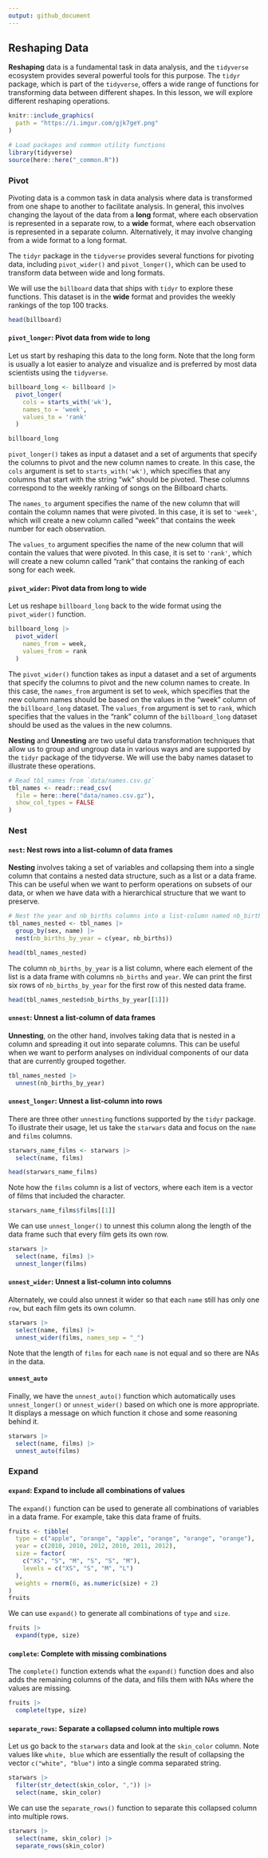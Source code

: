 ```yaml
---
output: github_document
---
```

## Reshaping Data

__Reshaping__ data is a fundamental task in data analysis, and the `tidyverse` ecosystem provides several powerful tools for this purpose. The `tidyr` package, which is part of the `tidyverse`, offers a wide range of functions for transforming data between different shapes. In this lesson, we will explore different reshaping operations.

```r
knitr::include_graphics(
  path = "https://i.imgur.com/gjk7geY.png"
)
```



```r
# Load packages and common utility functions
library(tidyverse)
source(here::here("_common.R"))
```

### Pivot

Pivoting data is a common task in data analysis where data is transformed from one shape to another to facilitate analysis. In general, this involves changing the layout of the data from a __long__ format, where each observation is represented in a separate row, to a __wide__ format, where each observation is represented in a separate column. Alternatively, it may involve changing from a wide format to a long format. 

The `tidyr` package in the `tidyverse` provides several functions for pivoting data, including `pivot_wider()` and `pivot_longer()`, which can be used to transform data between wide and long formats.

We will use the `billboard` data that ships with `tidyr` to explore these functions. This dataset is in the __wide__ format and provides the weekly rankings of the top 100 tracks.

```r
head(billboard)
```

#### `pivot_longer`: Pivot data from wide to long

Let us start by reshaping this data to the long form. Note that the long form is usually a lot easier to analyze and visualize and is preferred by most data scientists using the `tidyverse`.

```r
billboard_long <- billboard |> 
  pivot_longer(
    cols = starts_with('wk'),
    names_to = 'week',
    values_to = 'rank'
  )

billboard_long
```

`pivot_longer()` takes as input a dataset and a set of arguments that specify the columns to pivot and the new column names to create. In this case, the `cols` argument is set to `starts_with('wk')`, which specifies that any columns that start with the string "wk" should be pivoted. These columns correspond to the weekly ranking of songs on the Billboard charts.

The `names_to` argument specifies the name of the new column that will contain the column names that were pivoted. In this case, it is set to `'week'`, which will create a new column called "week" that contains the week number for each observation.

The `values_to` argument specifies the name of the new column that will contain the values that were pivoted. In this case, it is set to `'rank'`, which will create a new column called "rank" that contains the ranking of each song for each week.


#### `pivot_wider`: Pivot data from long to wide

Let us reshape `billboard_long` back to the wide format using the `pivot_wider()` function.

```r
billboard_long |> 
  pivot_wider(
    names_from = week,
    values_from = rank
  )
```

The `pivot_wider()` function takes as input a dataset and a set of arguments that specify the columns to pivot and the new column names to create. In this case, the `names_from` argument is set to `week`, which specifies that the new column names should be based on the values in the "week" column of the `billboard_long` dataset. The `values_from` argument is set to `rank`, which specifies that the values in the "rank" column of the `billboard_long` dataset should be used as the values in the new columns.


__Nesting__ and __Unnesting__ are two useful data transformation techniques that allow us to group and ungroup data in various ways and are supported by the `tidyr` package of the tidyverse. We will use the baby names dataset to illustrate these operations.

```r
# Read tbl_names from `data/names.csv.gz`
tbl_names <- readr::read_csv(
  file = here::here("data/names.csv.gz"),
  show_col_types = FALSE
)
```

### Nest

#### `nest`: Nest rows into a list-column of data frames

 __Nesting__ involves taking a set of variables and collapsing them into a single column that contains a nested data structure, such as a list or a data frame. This can be useful when we want to perform operations on subsets of our data, or when we have data with a hierarchical structure that we want to preserve.

```r
# Nest the year and nb_births columns into a list-column named nb_births_by_year
tbl_names_nested <- tbl_names |> 
  group_by(sex, name) |> 
  nest(nb_births_by_year = c(year, nb_births))

head(tbl_names_nested)
```

The column `nb_births_by_year` is a list column, where each element of the list is a data frame with columns `nb_births` and `year`. We can print the first six rows of `nb_births_by_year` for the first row of this nested data frame.

```r
head(tbl_names_nested$nb_births_by_year[[1]])
```

#### `unnest`: Unnest a list-column of data frames

__Unnesting__, on the other hand, involves taking data that is nested in a column and spreading it out into separate columns. This can be useful when we want to perform analyses on individual components of our data that are currently grouped together. 

```r
tbl_names_nested |> 
  unnest(nb_births_by_year)
```

#### `unnest_longer`: Unnest a list-column into rows

There are three other `unnesting` functions supported by the `tidyr` package. To illustrate their usage, let us take the `starwars` data and focus on the `name` and `films` columns.

```r
starwars_name_films <- starwars |> 
  select(name, films)

head(starwars_name_films)
```
Note how the `films` column is a list of vectors, where each item is a vector of films that included the character.
 
```r
starwars_name_films$films[[1]]
```

We can use `unnest_longer()` to unnest this column along the length of the data frame such that every film gets its own row.

```r
starwars |> 
  select(name, films) |> 
  unnest_longer(films)
```
#### `unnest_wider`: Unnest a list-column into columns

Alternately, we could also unnest it wider so that each `name` still has only one `row`, but each film gets its own column.

```r
starwars |> 
  select(name, films) |> 
  unnest_wider(films, names_sep = "_")
```

Note that the length of `films` for each `name` is not equal and so there are NAs in the data.

#### `unnest_auto`

Finally, we have the `unnest_auto()` function which automatically uses `unnest_longer()` or `unnest_wider()` based on which one is more appropriate. It displays a message on which function it chose and some reasoning behind it.

```r
starwars |> 
  select(name, films) |> 
  unnest_auto(films)
```

### Expand

#### `expand`: Expand to include all combinations of values

The `expand()` function can be used to generate all combinations of variables in a data frame. For example, take this data frame of fruits.

```r
fruits <- tibble(
  type = c("apple", "orange", "apple", "orange", "orange", "orange"),
  year = c(2010, 2010, 2012, 2010, 2011, 2012),
  size = factor(
    c("XS", "S", "M", "S", "S", "M"),
    levels = c("XS", "S", "M", "L")
  ),
  weights = rnorm(6, as.numeric(size) + 2)
)
fruits
```

We can use `expand()` to generate all combinations of `type` and `size`.

```r
fruits |> 
  expand(type, size)
```
#### `complete`: Complete with missing combinations

The `complete()` function extends what the `expand()` function does and also adds the remaining columns of the data, and fills them with NAs where the values are missing.

```r
fruits |> 
  complete(type, size)
```

#### `separate_rows`: Separate a collapsed column into multiple rows

Let us go back to the `starwars` data and look at the `skin_color` column. Note values like `white, blue` which are essentially the result of collapsing the vector `c("white", "blue")` into a single comma separated string.

```r
starwars |> 
  filter(str_detect(skin_color, ",")) |> 
  select(name, skin_color)
```

We can use the `separate_rows()` function to separate this collapsed column into multiple rows.

```r
starwars |> 
  select(name, skin_color) |> 
  separate_rows(skin_color)
```

